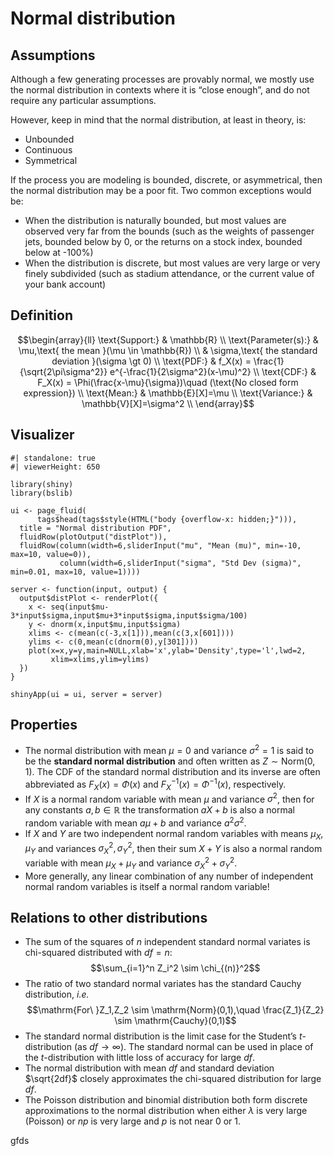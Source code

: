 # Normal distribution {.unnumbered}

## Assumptions

Although a few generating processes are provably normal, we mostly use the normal distribution in contexts where it is “close enough”, and do not require any particular assumptions.

However, keep in mind that the normal distribution, at least in theory, is:

 * Unbounded
 * Continuous
 * Symmetrical
 
If the process you are modeling is bounded, discrete, or asymmetrical, then the normal distribution may be a poor fit. Two common exceptions would be:

 * When the distribution is naturally bounded, but most values are observed very far from the bounds (such as the weights of passenger jets, bounded below by 0, or the returns on a stock index, bounded below at -100%)
 * When the distribution is discrete, but most values are very large or very finely subdivided (such as stadium attendance, or the current value of your bank account)
 
## Definition

$$\begin{array}{ll}
  \text{Support:} & \mathbb{R} \\
  \text{Parameter(s):} & \mu,\text{ the mean }(\mu \in \mathbb{R}) \\
  & \sigma,\text{ the standard deviation }(\sigma \gt 0) \\
  \text{PDF:} & f_X(x) = \frac{1}{\sqrt{2\pi\sigma^2}} e^{-\frac{1}{2\sigma^2}(x-\mu)^2} \\
  \text{CDF:} & F_X(x) = \Phi(\frac{x-\mu}{\sigma})\quad (\text{No closed form expression}) \\
  \text{Mean:} & \mathbb{E}[X]=\mu \\
  \text{Variance:} & \mathbb{V}[X]=\sigma^2 \\
\end{array}$$


## Visualizer
```shinylive-r
#| standalone: true
#| viewerHeight: 650

library(shiny)
library(bslib)

ui <- page_fluid(
      tags$head(tags$style(HTML("body {overflow-x: hidden;}"))),
  title = "Normal distribution PDF",
  fluidRow(plotOutput("distPlot")),
  fluidRow(column(width=6,sliderInput("mu", "Mean (mu)", min=-10, max=10, value=0)),
           column(width=6,sliderInput("sigma", "Std Dev (sigma)", min=0.01, max=10, value=1))))

server <- function(input, output) {
  output$distPlot <- renderPlot({
    x <- seq(input$mu-3*input$sigma,input$mu+3*input$sigma,input$sigma/100)
    y <- dnorm(x,input$mu,input$sigma)
    xlims <- c(mean(c(-3,x[1])),mean(c(3,x[601])))
    ylims <- c(0,mean(c(dnorm(0),y[301])))
    plot(x=x,y=y,main=NULL,xlab='x',ylab='Density',type='l',lwd=2,
         xlim=xlims,ylim=ylims)
  })
}

shinyApp(ui = ui, server = server)
```

## Properties

 * The normal distribution with mean $\mu=0$ and variance $\sigma^2=1$ is said to be the **standard normal distribution** and often written as $Z \sim \mathrm{Norm}(0,1)$. The CDF of the standard normal distribution and its inverse are often abbreviated as $F_X(x)=\Phi(x)$ and $F_X^{-1}(x)=\Phi^{-1}(x)$, respectively.
 * If $X$ is a normal random variable with mean $\mu$ and variance $\sigma^2$, then for any constants $a,b \in \mathbb{R}$ the transformation $aX + b$ is also a normal random variable with mean $a\mu + b$ and variance $a^2\sigma^2$.
 * If $X$ and $Y$ are two independent normal random variables with means $\mu_X, \mu_Y$ and variances $\sigma^2_X, \sigma^2_Y$, then their sum $X+Y$ is also a normal random variable with mean $\mu_X+\mu_Y$ and variance $\sigma^2_X+\sigma^2_Y$.
 * More generally, any linear combination of any number of independent normal random variables is itself a normal random variable!
 
## Relations to other distributions

 * The sum of the squares of $n$ independent standard normal variates is chi-squared distributed with $df=n$:
 $$\sum_{i=1}^n Z_i^2 \sim \chi_{(n)}^2$$
 * The ratio of two standard normal variates has the standard Cauchy distribution, *i.e.*
 $$\mathrm{For\ }Z_1,Z_2 \sim \mathrm{Norm}(0,1),\quad \frac{Z_1}{Z_2} \sim \mathrm{Cauchy}(0,1)$$
 * The standard normal distribution is the limit case for the Student's *t*-distribution (as $df \rightarrow \infty$). The standard normal can be used in place of the *t*-distribution with little loss of accuracy for large $df$.
 * The normal distribution with mean $df$ and standard deviation $\sqrt{2df}$ closely approximates the chi-squared distribution for large $df$.
 * The Poisson distribution and binomial distribution both form discrete approximations to the normal distribution when either $\lambda$ is very large (Poisson) or $np$ is very large and $p$ is not near 0 or 1. 
 
 
 
 gfds
